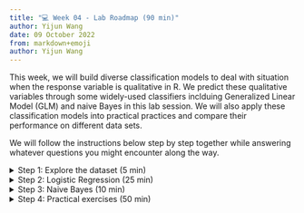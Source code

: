 ```yaml
---
title: "💻 Week 04 - Lab Roadmap (90 min)"
author: Yijun Wang
date: 09 October 2022
from: markdown+emoji
author: Yijun Wang
---
```


This week, we will build diverse classification models to deal with situation when the response variable is qualitative in R. We predict these qualitative variables through some widely-used classifiers inclduing Generalized Linear Model (GLM) and naive Bayes in this lab session. We will also apply these classification models into practical practices and compare their performance on different data sets.

We will follow the instructions below step by step together while answering whatever questions you might encounter along the way.

<details><summary>Step 1: Explore the dataset (5 min)</summary>

## Step 1: Explore the dataset

1. Load the `ISLR2` package, which contains a large collection of data sets and functions. We will begin by examining some numerical and graphical summaries of the `Smarket` data, which is part of the `ISLR2` library.

    ```r
    library("ISLR2")
    names("Smarket")
    dim("Smarket")
    summary(Smarket)
    pairs(Smarket)
    ```
    
    This data set consists of percentage returns for the S&P 500 stock index over 1250 days, from the beginning of 2001 until the end of 2005. We use the command `names()` to obtain the variable names of this data set. For each date, we have recorded the percentage returns for each of the five previous trading days, `Lag1` through `Lag5`. We have also recorded `Volume` (the number of shares traded on the previous day, in billions), `Today` (the percentage return on the date in question) and `Direction` (whether the market was Up or Down on this date). Our goal is to predict `Direction` (a qualitative response) using the other features.

2.  Produce a matrix that contains all of the pairwise correlations among the predictors in a data set:

    ```r
    cor(Smarket[, -9])
        Year Lag1 Lag2 Lag3 Lag4 Lag5 Volume Today
    Year 1.0000 0.02970 0.03060 0.03319 0.03569 0.02979 0.5390 0.03010
    Lag1 0.0297 1.00000 -0.02629 -0.01080 -0.00299 -0.00567 0.0409 -0.02616
    Lag2 0.0306 -0.02629 1.00000 -0.02590 -0.01085 -0.00356 -0.0434 -0.01025
    Lag3 0.0332 -0.01080 -0.02590 1.00000 -0.02405 -0.01881 -0.0418 -0.00245
    Lag4 0.0357 -0.00299 -0.01085 -0.02405 1.00000 -0.02708 -0.0484 -0.00690
    Lag5 0.0298 -0.00567 -0.00356 -0.01881 -0.02708 1.00000 -0.0220 -0.03486
    Volume 0.5390 0.04091 -0.04338 -0.04182 -0.04841 -0.02200 1.0000 0.01459
    Today 0.0301 -0.02616 -0.01025 -0.00245 -0.00690 -0.03486 0.0146 1.00000
    ```

    The function `cor()` can only take quantitative variables. Because the `Direction` variable is qualitative, therefore we exclude it when calculating the correlation matrix. 

    As one would expect, the correlations between the lag variables and today’s returns are close to zero. In other words, there appears to be little correlation between today’s returns and previous days’ returns. The only substantial correlation is between `Year` and `Volume`. We could explore how Volume changed chronologically.

    ```r
    attach(Smarket)
    plot(Volume)
    ```
    
    By plotting the data, which is ordered chronologically, we see that `Volume` is increasing over time. In other words, the average number of shares traded daily increased from 2001 to 2005.

</details>



<details><summary>Step 2: Logistic Regression (25 min)</summary>

## Step 2:  Logistic Regression

We will still use the `Smarket` data set to fit a Logistic Regression Model to predict `Direction`. 

1.  Build a training and a testing dataset. In practice we will be interested in our model’s performance not on the data that we used to fit the model, but rather on days in the future for which the market’s movements are unknown. Therefore, we will first create a training data set corresponding to the observations from 2001 through 2004. We will then create a testing data set of observations from 2005.:
    
    ```r
    train <- (Year < 2005)
    Smarket.2005 <- Smarket[!train , ]
    Smarket.before_2005 <- Smarket[train , ]
    dim(Smarket.2005)
    [1] 252 9
    Direction.2005 <- Direction[!train]
    ```
    The object `train` is a vector of 1,250 elements, corresponding to the observations in our data set. If observations that occurred before 2005, then the elements of the vector that correspond to are set to `TRUE`; If observations that occurred in 2005, then those that correspond to are set to `FALSE`. The object `train` is a Boolean vector, since its elements are `TRUE` and `FALSE`. Boolean vectors can boolean be used to obtain a subset of the rows or columns of a matrix. For instance, the command `Smarket[train, ]` would pick out a submatrix of the stock market data set, corresponding only to the dates before 2005, since those are the ones for which the elements of train are `TRUE`. 
    
    The `!` symbol can be used to reverse all of the elements of a Boolean vector. That is, `!train` is a vector similar to `train`, except that the elements that are `TRUE` in `train` get swapped to `FALSE` in `!train`, and the elements that are `FALSE` in `train` get swapped to `TRUE`in `!train`. Therefore, `Smarket[!train, ]` yields a submatrix of the stock market data containing only the observations for which `train` is `FALSE`—that is, the observations with dates in 2005. The output above indicates that there are 252 such observations.

    Thus, we construct a training data set named Smarket.before_2005, and a testing data set named Smarket.2005.

2. Fit a Logistic Regression Model in order to predict `Direction` using `Lag1` through `Lag5` and `Volume` based on training data set:

    ```r
    glm.fits <- glm(Direction ~ Lag1 + Lag2 + Lag3 + Lag4 + Lag5 + Volume, data = Smarket, family = binomial, subset = train)
    ```

    or

    ```r
    glm.fits <- glm(Direction ~ Lag1 + Lag2 + Lag3 + Lag4 + Lag5 + Volume, data = Smarket.before_2005, family = binomial)
    ```

    The generalized linear model syntax of the `glm()` function is similar to that of `lm()`, except that we must pass in the argument `family = binomial` in order to tell R to run a logistic regression rather than some other type of generalized linear model. 

    We now fit a logistic regression model using only the subset of the observations that correspond to dates before 2005, using the `subset` argument.

3. Have a look at p-values of this Logistic Regression Model:
    
    ```r
    summary(glm.fits)
    Call:
    glm(formula = Direction ~ Lag1 + Lag2 + Lag3 + Lag4 + Lag5 + Volume, family = binomial, data = Smarket, subset = train)

    Deviance Residuals: 
       Min      1Q  Median      3Q     Max  
    -1.302  -1.190   1.079   1.160   1.350  

    Coefficients:
                 Estimate Std. Error z value Pr(>|z|)
    (Intercept)  0.191213   0.333690   0.573    0.567
    Lag1        -0.054178   0.051785  -1.046    0.295
    Lag2        -0.045805   0.051797  -0.884    0.377
    Lag3         0.007200   0.051644   0.139    0.889
    Lag4         0.006441   0.051706   0.125    0.901
    Lag5        -0.004223   0.051138  -0.083    0.934
    Volume      -0.116257   0.239618  -0.485    0.628

    (Dispersion parameter for binomial family taken to be 1)

        Null deviance: 1383.3  on 997  degrees of freedom
    Residual deviance: 1381.1  on 991  degrees of freedom
    AIC: 1395.1

    Number of Fisher Scoring iterations: 3
    ```

    The smallest p-value here is associated with `Lag1`. The negative coefficient for this predictor suggests that if the market had a positive return yesterday, then it is less likely to go up today. However, at a value of 0.295, the p-value is still relatively large, and so there is no clear evidence of a real association between `Lag1` and `Direction`. So do other predictors.

4.  Obtain predicted probabilities of the stock market going up for each of the days in our testing data set, that is, for the days in 2005:

    ```r
    glm.probs <- predict(glm.fits, Smarket.2005, type = "response") 
    glm.probs[1:10]   
    ```

    The `predict()` function can be used to predict the probability that the market will go up, given values of the predictors. The `type = "response"` option tells R to output probabilities of the form `P(Y = 1|X)`, as opposed to other information such as the logit. If no data set is supplied to the `predict()` function, then the probabilities are computed for the training data set that was used to fit the logistic regression model. Here we have printed only the first ten probabilities.
    
    ```r
    contrasts(Direction)
        Up
    Down  0
    Up    1

    ```
    
    We know that these values correspond to the probability of the market going up, rather than down, because the `contrasts()` function indicates that R has created a dummy variable with a `1` for `Up`.  

    In order to make a prediction as to whether the market will go up or down on a particular day, we must convert these predicted probabilities into class labels, `Up` or `Down`. The following commands create a vector of class predictions based on whether the predicted probability of a market increase is greater than or less than `0.5`. 

    ```r
    glm.pred <- rep("Down", 252)
    glm.pred[glm.probs > .5] <- "Up"
    ```

    The first command creates a vector of 252 `Down` elements. The second line transforms to `Up` all of the elements for which the predicted probability of a market increase exceeds 0.5. 

5.  Construct confusion matrix in order to determine how many observations in testing data set were correctly or incorrectly classified. 

    ```r
    table(glm.pred, Direction.2005)
    table(glm.pred, Direction.2005)
        Direction.2005
    glm.pred Down Up
    Down 77 97
    Up 34 44        
    ```
    
    Given the predictions, the `table()` function can be used to produce a confusion matrix in order to determine how many observations were correctly or incorrectly classified.

6. Calculate the test set error rate:

    ```r
    mean (glm.pred == Direction.2005)
    [1] 0.48
    mean (glm.pred != Direction.2005)
    [1] 0.52
    ```
    
    The `!=` notation means not equal to, and so the last command computes the test set error rate. The results are rather disappointing: the test error rate is 52%, which is worse than random guessing! Of course this result is not all that surprising, given that one would not generally expect to be able to use previous days’ returns to predict future market performance.

7. Remove the variables that appear not to be helpful in predicting `Direction` and fit a new Logistic Regression model. We recall that the logistic regression model had very underwhelming p-values associated with all of the predictors, and that the smallest p-value, though not very small, corresponded to `Lag1`. Perhaps by removing the variables that appear not to be helpful in predicting `Direction`, we can obtain a more effective model. After all, using predictors that have no relationship with the response tends to cause a deterioration in the test error rate (since such predictors cause an increase in variance without a corresponding decrease in bias), and so removing such predictors may in turn yield an improvement.
   
    ```r
    glm.fits <- glm(Direction ~ Lag1 + Lag2, data = Smarket, family = binomial, subset = train)
    glm.probs <- predict(glm.fits, Smarket.2005, type = "response")
    glm.pred <- rep("Down", 252)
    glm.pred[glm.probs > .5] <- "Up"
    table(glm.pred , Direction.2005)
       Direction.2005
    glm.pred Down Up
    Down 35 35
    Up 76 106
    mean(glm.pred == Direction.2005)
    [1] 0.56
    106 / (106 + 76)
    [1] 0.582
    ```

    Above we have refit the logistic regression using just `Lag1` and `Lag2`, which seemed to have the highest predictive power in the original logistic regression model.

    Now the results appear to be a little better: 56% of the daily movements have been correctly predicted. It is worth noting that in this case, a much simpler strategy of predicting that the market will increase every day will also be correct 56% of the time! Hence, in terms of overall error rate, the logistic regression method is no better than the naive approach However, the confusion matrix shows that on days when logistic regression predicts an increase in the market, it has a 58% accuracy rate. This suggests a possible trading strategy of buying on days when the model predicts an increasing market, and avoiding trades on days when a decrease is predicted. Of course one would need to investigate more carefully whether this small improvement was real or just due to random chance.

    Suppose that we want to predict the returns associated with particular values of Lag1 and Lag2. In particular, we want to predict Direction on a day when Lag1 and Lag2 equal 1.2 and 1.1, respectively, and on a day when they equal 1.5 and −0.8. We do this using the predict() function.

    ```r
    predict(glm.fits, newdata = data.frame (Lag1 = c(1.2, 1.5), Lag2 = c(1.1, -0.8)), type = "response")
    1 2
    0.4791 0.4961
    ```

8.  In this lab we used the `glm()` function with `family = binomial` to perform logistic regression. Other choices for the `family` argument can be used to fit other types of GLMs. For instance, `family = Gamma` fits a gamma regression model. You can alwarys use the following command to explore more about `family` argument and possible choices.
    
    ```r
    ?glm()
    ```


</details>



<details><summary> Step 3: Naive Bayes (10 min)</summary>
## Step 3: Naive Bayes

The `Smarket` data set will still be utilised to fit a naive Bayes classifier to predict `Direction`. 

1. Fit a naive Bayes model to predict `Direction` using `Lag1` and `Lag2`:

    ```r
    library(e1071)
    nb.fit <- naiveBayes (Direction ~ Lag1 + Lag2, data = Smarket, subset = train)
    nb.fit
    Naive Bayes Classifier for Discrete Predictors
    Call:
    naiveBayes.default(x = X, y = Y, laplace = laplace)
    A-priori probabilities:
    Y
    Down Up
    0.492 0.508
    Conditional probabilities:
    Lag1
    Y [,1] [,2]
    Down 0.0428 1.23
    Up -0.0395 1.23
    Lag2
    Y [,1] [,2]
    Down 0.0339 1.24
    Up -0.0313 1.22
    ```
    
    Naive Bayes is implemented in R using the `naiveBayes()` function, which is part of the `e1071` library. By default, this implementation of the naive Bayes classifier models each quantitative feature using a Gaussian distribution. However, a kernel density method can also be used to estimate the distributions.

    The output contains the estimated mean and standard deviation for each variable in each class. For example, the mean for Lag1 is 0.0428 for Direction=Down, and the standard deviation is 1.23. We can easily verify this:

    ```r
    mean(Lag1[train][Direction[train] == "Down"])
    [1] 0.0428
    sd(Lag1[train][Direction[train] == "Down"])
    [1] 1.23
    ```

2. Predict `Direction` in testing data set:

    ```r
    nb.class <- predict(nb.fit, Smarket.2005)
    table(nb.class, Direction.2005)
         Direction.2005
    nb.class Down Up
    Down 28 20
    Up 83 121
    mean(nb.class == Direction.2005)
    [1] 0.591
    ```
    
    The `predict()` function is straightforward. From the confusion matrix, Naive Bayes performs very well on this data, with accurate predictions over 59% of the time. This is better than Logistic Regression Model.

    The `predict()` function can also generate estimates of the probability that each observation belongs to a particular class.

    ```r
    nb.preds <- predict(nb.fit, Smarket.2005, type = "raw")
    nb.preds[1:5, ]
        Down Up
    [1,] 0.487 0.513
    [2,] 0.476 0.524
    [3,] 0.465 0.535
    [4,] 0.475 0.525
    [5,] 0.490 0.510
    ```

</details>

<details><summary> Step 4: Practical exercises (50 min)</summary>
## Step 4: Practical exercises (in pairs)

So far, we have learnt to fit some kinds of classification models in R. In this practical case, we will continue to use the data set `Auto`. Make sure that the missing values have been removed from the data.

Six questions are listed below. In this part, you will develop a model to predict whether a given car gets high or low gas mileage based on the `Auto` data set.

🎯 **Questions** 

1. Create a binary variable, `mpg01`, that contains a 1 if `mpg` contains a value above its median, and a 0 if `mpg` contains a value below its median. You can compute the median using the `median()` function. Note you may find it helpful to use the `data.frame()` function to create a single data set containing both `mpg01` and the other `Auto` variables.

2. Explore the data graphically in order to investigate the association between `mpg01` and the other features. Which of the other features seem most likely to be useful in predicting `mpg01`? Scatterplots and boxplots may be useful tools to answer this question. Describe your findings.
    
3. Split the data into a training set and a test set. Train set contains observations before 1979. Test set contains the rest of the observations.

4. Perform logistic regression on the training data in order to predict `mpg01` using the variables that seemed most associated with `mpg01` in question 2. What is the test error of the model obtained?

5. Perform naive Bayes on the training data in order to predict `mpg01` using the variables that seemed most associated with `mpg01` in question 2. What is the test error of the model obtained?

6. Which of these two methods appears to provide the best results on this data? Justify your choice.

</details>
